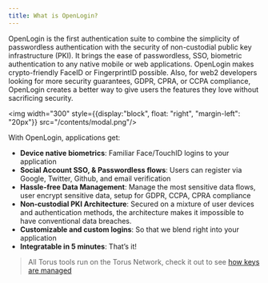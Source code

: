 ```yaml
---
title: What is OpenLogin?
---
```

OpenLogin is the first authentication suite to combine the simplicity of passwordless authentication with the security of
non-custodial public key infrastructure (PKI). It brings the ease of passwordless, SSO, biometric authentication to any native
mobile or web applications. OpenLogin makes crypto-friendly FaceID or FingerprintID possible. Also, for web2 developers looking
for more security guarantees, GDPR, CPRA, or CCPA compliance, OpenLogin creates a better way to give users the features they love
without sacrificing security.

<img  width="300" style={{display:"block", float: "right", "margin-left": "20px"}} src="/contents/modal.png"/>

With OpenLogin, applications get:
- **Device native biometrics**:  Familiar Face/TouchID logins to your application
- **Social Account SSO, & Passwordless flows**: Users can register via Google, Twitter, Github, and email verification
- **Hassle-free Data Management**: Manage the most sensitive data flows, user encrypt sensitive data, setup for GDPR, CCPA, CPRA compliance
- **Non-custodial PKI Architecture**: Secured on a mixture of user devices and authentication methods, the architecture makes it impossible to have conventional data breaches.
- **Customizable and custom logins**: So that we blend right into your application
- **Integratable in 5 minutes**: That’s it!




> All Torus tools run on the Torus Network, check it out to see [how keys are managed](features/lkdajsdf)
